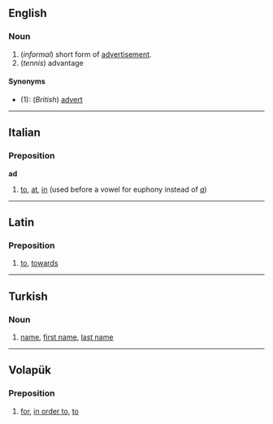 ==English==
===Noun===
#(''informal'') short form of [[advertisement]].
#(''tennis'') advantage

====Synonyms====
*(1): (''British'') [[advert]]

----
==Italian==
===Preposition===
'''ad'''

#[[to]], [[at]], [[in]] (used before a vowel for euphony instead of ''[[a#Italian|a]]'')

----
==Latin==
===Preposition===
#[[to]], [[towards]]

----
==Turkish==
===Noun===
#[[name]], [[first name]], [[last name]]

----
==Volapük==
===Preposition===
#[[for]], [[in order to]], [[to]]